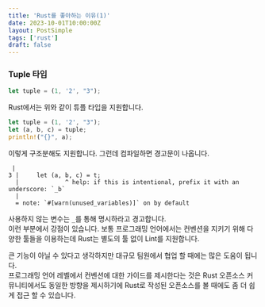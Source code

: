 ```yaml
---
title: 'Rust를 좋아하는 이유(1)'
date: 2023-10-01T10:00:00Z
layout: PostSimple
tags: ['rust']
draft: false
---
```


### Tuple 타입

```rust
let tuple = (1, '2', "3");
```  
Rust에서는 위와 같이 튜플 타입을 지원합니다.  

```rust
let tuple = (1, '2', "3");
let (a, b, c) = tuple;
println!("{}", a);
```  

이렇게 구조분해도 지원합니다. 그런데 컴파일하면 경고문이 나옵니다.  

```
 |
3 |     let (a, b, c) = t;
  |             ^ help: if this is intentional, prefix it with an underscore: `_b`
  |
  = note: `#[warn(unused_variables)]` on by default
```

사용하지 않는 변수는 `_`를 통해 명시하라고 경고합니다.  
이런 부분에서 강점이 있습니다. 보통 프로그래밍 언어에서는 컨벤션을 지키기 위해 다양한 툴들을 이용하는데 Rust는 별도의 툴 없이 Lint를 지원합니다.  
  
큰 기능이 아닐 수 있다고 생각하지만 대규모 팀원에서 협업 할 때에는 많은 도움이 됩니다.  
프로그래밍 언어 레벨에서 컨벤션에 대한 가이드를 제시한다는 것은 Rust 오픈소스 커뮤니티에서도 동일한 방향을 제시하기에 Rust로 작성된 오픈소스를 볼 때에도
좀 더 쉽게 접근 할 수 있습니다.